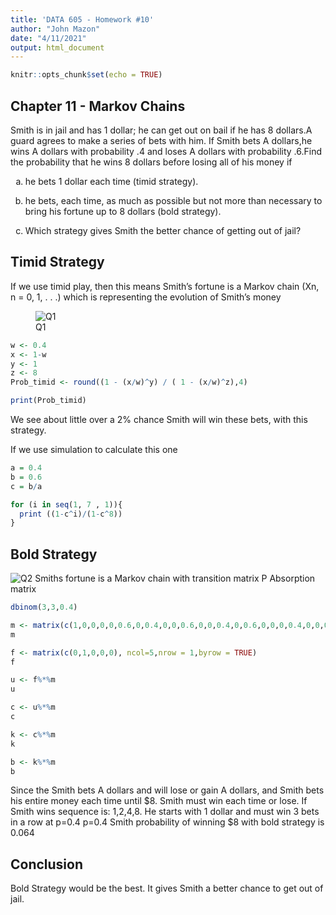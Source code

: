 ---
title: 'DATA 605 - Homework #10'
author: "John Mazon"
date: "4/11/2021"
output: html_document
---

```{r setup, include=FALSE}
knitr::opts_chunk$set(echo = TRUE)
```

## Chapter 11 - Markov Chains


Smith is in jail and has 1 dollar; he can get out on bail if he has 8 dollars.A guard agrees to make a series of bets with him. If Smith bets A dollars,he wins A dollars with probability .4 and loses A dollars with probability .6.Find the probability that he wins 8 dollars before losing all of his money if

(a) he bets 1 dollar each time (timid strategy).

(b) he bets, each time, as much as possible but not more than necessary to bring his fortune up to 8 dollars (bold strategy).

(c) Which strategy gives Smith the better chance of getting out of jail?


## Timid Strategy
If we use timid play, then this means Smith’s fortune is a Markov chain
(Xn, n = 0, 1, . . .) which is representing the evolution of Smith’s money


![Q1](https://raw.githubusercontent.com/johnm1990/data605/main/assignment10_1.png)

```{r}
w <- 0.4
x <- 1-w
y <- 1
z <- 8
Prob_timid <- round((1 - (x/w)^y) / ( 1 - (x/w)^z),4)

print(Prob_timid)
```
We see about little over a 2% chance Smith will win these bets, with this strategy.

If we use simulation to calculate this one
```{r}
a = 0.4
b = 0.6
c = b/a

for (i in seq(1, 7 , 1)){
  print ((1-c^i)/(1-c^8))
}

```

## Bold Strategy
![Q2](https://raw.githubusercontent.com/johnm1990/data605/main/assignment10_2.PNG)
Smiths fortune is a Markov chain with transition matrix P
Absorption matrix
```{r}
dbinom(3,3,0.4) 
```

```{r}
m <- matrix(c(1,0,0,0,0,0.6,0,0.4,0,0,0.6,0,0,0.4,0,0.6,0,0,0,0.4,0,0,0,0,1), ncol=5,nrow=5, byrow = TRUE)
m

f <- matrix(c(0,1,0,0,0), ncol=5,nrow = 1,byrow = TRUE)
f

u <- f%*%m
u

c <- u%*%m
c

k <- c%*%m
k

b <- k%*%m
b
```

Since the Smith bets A dollars and will lose or gain A dollars, and Smith bets his entire money each time until $8. Smith must win each time or lose. If Smith wins sequence is: 1,2,4,8. He starts with 1 dollar and must win 3 bets in a row at p=0.4 p=0.4
Smith probability of winning $8 with bold strategy is 0.064


## Conclusion
Bold Strategy would be the best. It gives Smith a better chance to get out of jail.

